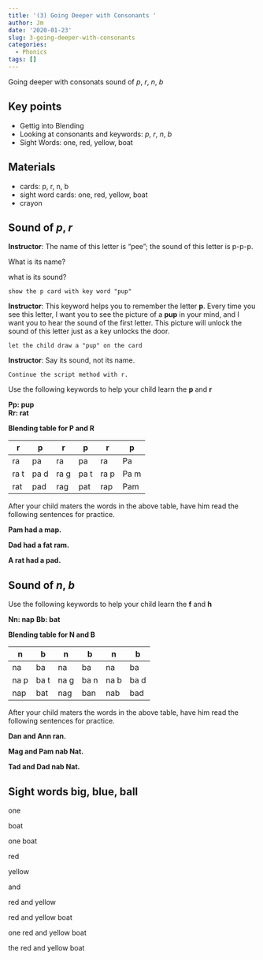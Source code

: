```yaml
---
title: '(3) Going Deeper with Consonants '
author: Jm
date: '2020-01-23'
slug: 3-going-deeper-with-consonants
categories:
  - Phonics
tags: []
---
```



Going deeper with consonats sound of _p_, _r_, _n_, _b_ <!--more-->

## Key points 
* Gettig into Blending
* Looking at consonants and keywords: _p_, _r_, _n_, _b_
* Sight Words: one, red, yellow, boat

## Materials 
* cards: p, r, n, b
* sight word cards: one, red, yellow, boat
* crayon

## Sound of _p_, _r_

**Instructor**: The name of this letter is "pee"; the sound of this letter is p-p-p. 

What is its name?
            
what is its sound?
            
`show the p card with key word "pup"`

**Instructor**: This keyword helps you to remember the letter **p**. Every time you see this letter, I want you to see the picture of a **pup** in your mind, and I want you to hear the sound of the first letter. This picture will unlock the sound of this letter just as a key unlocks the door. 

`let the child draw a "pup" on the card`

**Instructor**: Say its sound, not its name.

`Continue the script method with r. `

Use the following keywords to help your child learn the **p** and **r**

**Pp: pup**  
**Rr: rat**

**Blending table for P and R**

r   | p  |  r |  p | r  |  p
----|----|----|----|----|---
ra  |pa  |ra  |pa  |ra  |Pa
ra t|pa d|ra g|pa t|ra p|Pa m
rat |pad |rag |pat |rap |Pam

After your child maters the words in the above table, have him read the following sentences for practice. 

**Pam had a map.**

**Dad had a fat ram.**

**A rat had a pad.**

## Sound of _n_, _b_

Use the following keywords to help your child learn the **f** and **h**

**Nn: nap**
**Bb: bat**

**Blending table for N and B**

n   | b  |  n |  b | n  |  b
----|----|----|----|----|---
na  |ba  |na  |ba  |na  |ba
na p|ba t|na g|ba n|na b|ba d
nap |bat |nag |ban |nab |bad

After your child maters the words in the above table, have him read the following sentences for practice. 

**Dan and Ann ran.**

**Mag and Pam nab Nat.**

**Tad and Dad nab Nat.**

## Sight words big, blue, ball

one

boat

one boat

red

yellow

and

red and yellow

red and yellow boat

one red and yellow boat

the red and yellow boat



